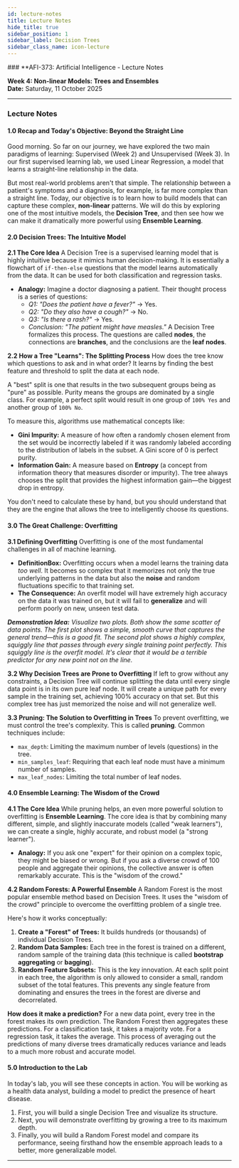 ```yaml
---
id: lecture-notes 
title: Lecture Notes
hide_title: true
sidebar_position: 1
sidebar_label: Decision Trees
sidebar_class_name: icon-lecture
---
```


<ModuleBanner />
### **AFI-373: Artificial Intelligence - Lecture Notes

**Week 4: Non-linear Models: Trees and Ensembles**  
**Date:** Saturday, 11 October 2025

-----

### **Lecture Notes**

#### **1.0 Recap and Today's Objective: Beyond the Straight Line**

Good morning. So far on our journey, we have explored the two main paradigms of learning: Supervised (Week 2) and Unsupervised (Week 3). In our first supervised learning lab, we used Linear Regression, a model that learns a straight-line relationship in the data.

But most real-world problems aren't that simple. The relationship between a patient's symptoms and a diagnosis, for example, is far more complex than a straight line. Today, our objective is to learn how to build models that can capture these complex, **non-linear** patterns. We will do this by exploring one of the most intuitive models, the **Decision Tree**, and then see how we can make it dramatically more powerful using **Ensemble Learning**.

#### **2.0 Decision Trees: The Intuitive Model**

**2.1 The Core Idea**
A Decision Tree is a supervised learning model that is highly intuitive because it mimics human decision-making. It is essentially a flowchart of `if-then-else` questions that the model learns automatically from the data. It can be used for both classification and regression tasks.

* **Analogy:** Imagine a doctor diagnosing a patient. Their thought process is a series of questions:
    * *Q1: "Does the patient have a fever?"* -\> Yes.
    * *Q2: "Do they also have a cough?"* -\> No.
    * *Q3: "Is there a rash?"* -\> Yes.
    * *Conclusion: "The patient might have measles."*
      A Decision Tree formalizes this process. The questions are called **nodes**, the connections are **branches**, and the conclusions are the **leaf nodes**.

**2.2 How a Tree "Learns": The Splitting Process**
How does the tree know which questions to ask and in what order? It learns by finding the best feature and threshold to split the data at each node.

A "best" split is one that results in the two subsequent groups being as "pure" as possible. Purity means the groups are dominated by a single class. For example, a perfect split would result in one group of `100% Yes` and another group of `100% No`.

To measure this, algorithms use mathematical concepts like:

* **Gini Impurity:** A measure of how often a randomly chosen element from the set would be incorrectly labeled if it was randomly labeled according to the distribution of labels in the subset. A Gini score of 0 is perfect purity.
* **Information Gain:** A measure based on **Entropy** (a concept from information theory that measures disorder or impurity). The tree always chooses the split that provides the highest information gain—the biggest drop in entropy.

You don't need to calculate these by hand, but you should understand that they are the engine that allows the tree to intelligently choose its questions.

#### **3.0 The Great Challenge: Overfitting**

**3.1 Defining Overfitting**
Overfitting is one of the most fundamental challenges in all of machine learning.

* **DefinitionBox:** Overfitting occurs when a model learns the training data *too well*. It becomes so complex that it memorizes not only the true underlying patterns in the data but also the **noise** and random fluctuations specific to that training set.
* **The Consequence:** An overfit model will have extremely high accuracy on the data it was trained on, but it will fail to **generalize** and will perform poorly on new, unseen test data.

***Demonstration Idea:*** *Visualize two plots. Both show the same scatter of data points. The first plot shows a simple, smooth curve that captures the general trend—this is a good fit. The second plot shows a highly complex, squiggly line that passes through every single training point perfectly. This squiggly line is the overfit model. It's clear that it would be a terrible predictor for any new point not on the line.*

**3.2 Why Decision Trees are Prone to Overfitting**
If left to grow without any constraints, a Decision Tree will continue splitting the data until every single data point is in its own pure leaf node. It will create a unique path for every sample in the training set, achieving 100% accuracy on that set. But this complex tree has just memorized the noise and will not generalize well.

**3.3 Pruning: The Solution to Overfitting in Trees**
To prevent overfitting, we must control the tree's complexity. This is called **pruning**. Common techniques include:

* `max_depth`: Limiting the maximum number of levels (questions) in the tree.
* `min_samples_leaf`: Requiring that each leaf node must have a minimum number of samples.
* `max_leaf_nodes`: Limiting the total number of leaf nodes.

#### **4.0 Ensemble Learning: The Wisdom of the Crowd**

**4.1 The Core Idea**
While pruning helps, an even more powerful solution to overfitting is **Ensemble Learning**. The core idea is that by combining many different, simple, and slightly inaccurate models (called "weak learners"), we can create a single, highly accurate, and robust model (a "strong learner").

* **Analogy:** If you ask one "expert" for their opinion on a complex topic, they might be biased or wrong. But if you ask a diverse crowd of 100 people and aggregate their opinions, the collective answer is often remarkably accurate. This is the "wisdom of the crowd."

**4.2 Random Forests: A Powerful Ensemble**
A Random Forest is the most popular ensemble method based on Decision Trees. It uses the "wisdom of the crowd" principle to overcome the overfitting problem of a single tree.

Here's how it works conceptually:

1.  **Create a "Forest" of Trees:** It builds hundreds (or thousands) of individual Decision Trees.
2.  **Random Data Samples:** Each tree in the forest is trained on a different, random sample of the training data (this technique is called **bootstrap aggregating** or **bagging**).
3.  **Random Feature Subsets:** This is the key innovation. At each split point in each tree, the algorithm is only allowed to consider a small, random subset of the total features. This prevents any single feature from dominating and ensures the trees in the forest are diverse and decorrelated.

**How does it make a prediction?** For a new data point, every tree in the forest makes its own prediction. The Random Forest then aggregates these predictions. For a classification task, it takes a majority vote. For a regression task, it takes the average. This process of averaging out the predictions of many diverse trees dramatically reduces variance and leads to a much more robust and accurate model.

#### **5.0 Introduction to the Lab**

In today's lab, you will see these concepts in action. You will be working as a health data analyst, building a model to predict the presence of heart disease.

1.  First, you will build a single Decision Tree and visualize its structure.
2.  Next, you will demonstrate overfitting by growing a tree to its maximum depth.
3.  Finally, you will build a Random Forest model and compare its performance, seeing firsthand how the ensemble approach leads to a better, more generalizable model.

-----



